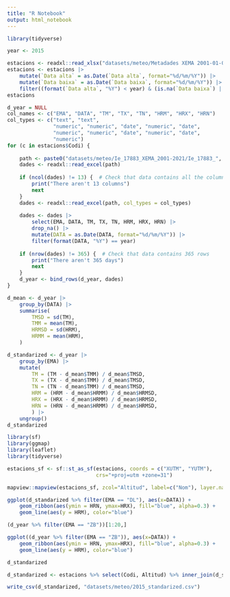 ```yaml
---
title: "R Notebook"
output: html_notebook
---
```


```r
library(tidyverse)
```

```r
year <- 2015

estacions <- readxl::read_xlsx("datasets/meteo/Metadades XEMA 2001-01-01_2021-12-31.xlsx")
estacions <- estacions |>
    mutate(`Data alta` = as.Date(`Data alta`, format="%d/%m/%Y")) |>
    mutate(`Data baixa` = as.Date(`Data baixa`, format="%d/%m/%Y")) |>
    filter((format(`Data alta`, "%Y") < year) & (is.na(`Data baixa`) | (format(`Data baixa`, "%Y") > year)))
estacions
```

```r

d_year = NULL
col_names <- c("EMA", "DATA", "TM", "TX", "TN", "HRM", "HRX", "HRN")
col_types <- c("text", "text",
               "numeric", "numeric", "date", "numeric", "date",
               "numeric", "numeric", "date", "numeric", "date",
               "numeric")
for (c in estacions$Codi) {
    
    path <- paste0("datasets/meteo/Ie_17883_XEMA_2001-2021/Ie_17883_", c, ".xlsx")
    dades <- readxl::read_excel(path)
    
    if (ncol(dades) != 13) {  # Check that data contains all the columns needed
        print("There aren't 13 columns")
        next
    }
    dades <- readxl::read_excel(path, col_types = col_types)
 
    dades <- dades |>
        select(EMA, DATA, TM, TX, TN, HRM, HRX, HRN) |>
        drop_na() |>
        mutate(DATA = as.Date(DATA, format="%d/%m/%Y")) |>
        filter(format(DATA, "%Y") == year)
    
    if (nrow(dades) != 365) {  # Check that data contains 365 rows
        print("There aren't 365 days")
        next
    }
    d_year <- bind_rows(d_year, dades)
}
```

```r
d_mean <- d_year |>
    group_by(DATA) |>
    summarise(
        TMSD = sd(TM), 
        TMM = mean(TM),
        HRMSD = sd(HRM),
        HRMM = mean(HRM),
    )
```

```r
d_standarized <- d_year |>
    group_by(EMA) |>
    mutate(
        TM = (TM - d_mean$TMM) / d_mean$TMSD,
        TX = (TX - d_mean$TMM) / d_mean$TMSD,
        TN = (TN - d_mean$TMM) / d_mean$TMSD,
        HRM = (HRM - d_mean$HRMM) / d_mean$HRMSD,
        HRX = (HRX - d_mean$HRMM) / d_mean$HRMSD,
        HRN = (HRN - d_mean$HRMM) / d_mean$HRMSD,
        ) |>
    ungroup()
d_standarized
```

```r
library(sf)
library(ggmap)
library(leaflet)
library(tidyverse)

estacions_sf <- sf::st_as_sf(estacions, coords = c("XUTM", "YUTM"),
                             crs="+proj=utm +zone=31")

mapview::mapview(estacions_sf, zcol="Altitud", label=c("Nom"), layer.name = "Altitude")
```

```r
ggplot(d_standarized %>% filter(EMA == "DL"), aes(x=DATA)) +
    geom_ribbon(aes(ymin = HRN, ymax=HRX), fill="blue", alpha=0.3) +
    geom_line(aes(y = HRM), color="blue")

```

```r
(d_year %>% filter(EMA == "ZB"))[1:20,]

ggplot((d_year %>% filter(EMA == "ZB")), aes(x=DATA)) +
    geom_ribbon(aes(ymin = HRN, ymax=HRX), fill="blue", alpha=0.3) +
    geom_line(aes(y = HRM), color="blue")
```

```r
d_standarized
```

```r
d_standarized <- estacions %>% select(Codi, Altitud) %>% inner_join(d_standarized, by = c("Codi"="EMA"))
```

```r
write_csv(d_standarized, "datasets/meteo/2015_standarized.csv")

```

